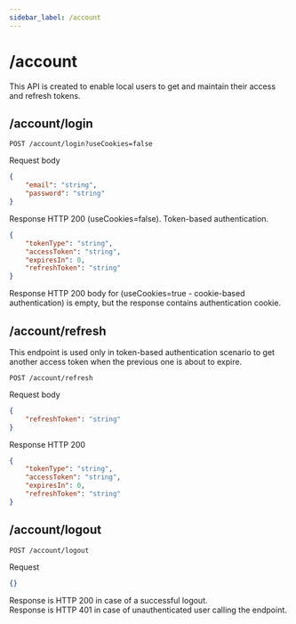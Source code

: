```yaml
---
sidebar_label: /account
---
```


# /account
This API is created to enable local users to get and maintain their access and refresh tokens.

## /account/login
```
POST /account/login?useCookies=false
```

Request body
```json
{
    "email": "string",
    "password": "string"
}
```

Response HTTP 200 (useCookies=false). Token-based authentication.
```json
{
    "tokenType": "string",
    "accessToken": "string",
    "expiresIn": 0,
    "refreshToken": "string"
}
```

Response HTTP 200 body for (useCookies=true - cookie-based authentication) is empty, but the response contains authentication cookie.

## /account/refresh
This endpoint is used only in token-based authentication scenario to get another access token when the previous one is about to expire.
```
POST /account/refresh
```

Request body
```json
{
    "refreshToken": "string"
}
```

Response HTTP 200
```json
{
    "tokenType": "string",
    "accessToken": "string",
    "expiresIn": 0,
    "refreshToken": "string"
}
```

## /account/logout
```
POST /account/logout
```

Request
```json
{}
```

Response is HTTP 200 in case of a successful logout.  
Response is HTTP 401 in case of unauthenticated user calling the endpoint.
